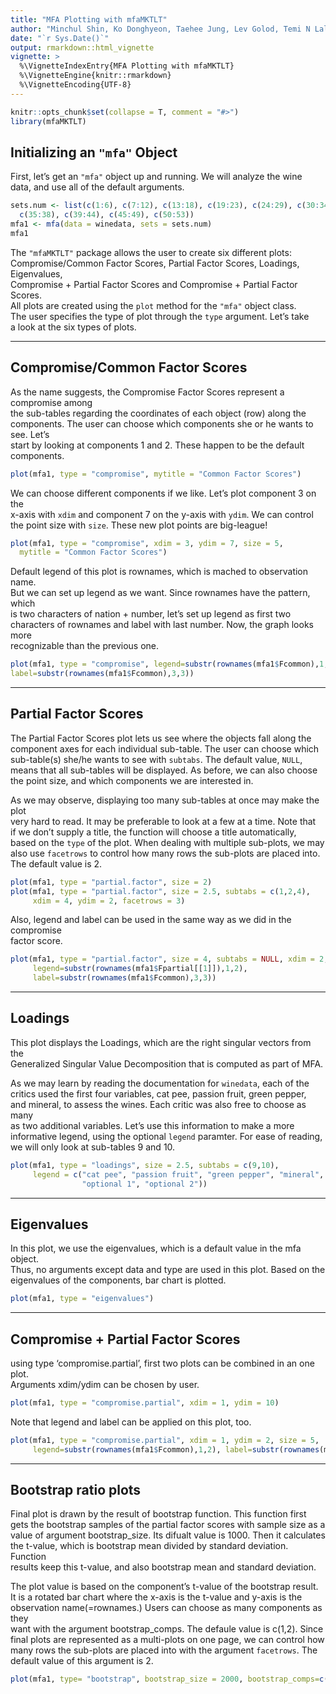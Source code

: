 ```yaml
---
title: "MFA Plotting with mfaMKTLT"
author: "Minchul Shin, Ko Donghyeon, Taehee Jung, Lev Golod, Temi N Lal"
date: "`r Sys.Date()`"
output: rmarkdown::html_vignette
vignette: >
  %\VignetteIndexEntry{MFA Plotting with mfaMKTLT}
  %\VignetteEngine{knitr::rmarkdown}
  %\VignetteEncoding{UTF-8}
---
```


```r
knitr::opts_chunk$set(collapse = T, comment = "#>")
library(mfaMKTLT)
```

## Initializing an `"mfa"` Object

First, let's get an `"mfa"` object up and running. We will analyze the wine  
data, and use all of the default arguments.
```r
sets.num <- list(c(1:6), c(7:12), c(13:18), c(19:23), c(24:29), c(30:34),
  c(35:38), c(39:44), c(45:49), c(50:53))
mfa1 <- mfa(data = winedata, sets = sets.num)
mfa1
```

The `"mfaMKTLT"` package allows the user to create six different plots:    
Compromise/Common Factor Scores, Partial Factor Scores, Loadings, Eigenvalues,  
Compromise + Partial Factor Scores and Compromise + Partial Factor Scores.  
All plots are created using the `plot` method for the `"mfa"` object class.  
The user specifies the type of plot through the `type` argument. Let's take  
a look at the six types of plots.  

-------------------------------------------------------------------------------

## Compromise/Common Factor Scores

As the name suggests, the Compromise Factor Scores represent a compromise among  
the sub-tables regarding the coordinates of each object (row) along the  
components. The user can choose which components she or he wants to see. Let's  
start by looking at components 1 and 2. These happen to be the default 
components.
```r
plot(mfa1, type = "compromise", mytitle = "Common Factor Scores")
```

We can choose different components if we like. Let's plot component 3 on the  
x-axis with `xdim` and component 7 on the y-axis with `ydim`. We can control  
the point size with `size`. These new plot points are big-league!
```r
plot(mfa1, type = "compromise", xdim = 3, ydim = 7, size = 5, 
  mytitle = "Common Factor Scores")
```

Default legend of this plot is rownames, which is mached to observation name.  
But we can set up legend as we want. Since rownames have the pattern, which  
is two characters of nation + number, let's set up legend as first two  
characters of rownames and label with last number. Now, the graph looks more  
recognizable than the previous one.  
```r
plot(mfa1, type = "compromise", legend=substr(rownames(mfa1$Fcommon),1,2),
label=substr(rownames(mfa1$Fcommon),3,3))
```
-------------------------------------------------------------------------------

## Partial Factor Scores

The Partial Factor Scores plot lets us see where the objects fall along the  
component axes for each individual sub-table. The user can choose which  
sub-table(s) she/he wants to see with `subtabs`. The default value, `NULL`,  
means that all sub-tables will be displayed. As before, we can also choose  
the point size, and which components we are interested in.  

As we may observe, displaying too many sub-tables at once may make the plot  
very hard to read. It may be preferable to look at a few at a time. Note that  
if we don't supply a title, the function will choose a title automatically,  
based on the `type` of the plot. When dealing with multiple sub-plots, we may  
also use `facetrows` to control how many rows the sub-plots are placed into.  
The default value is 2.

```r
plot(mfa1, type = "partial.factor", size = 2)
plot(mfa1, type = "partial.factor", size = 2.5, subtabs = c(1,2,4), 
     xdim = 4, ydim = 2, facetrows = 3)
```

Also, legend and label can be used in the same way as we did in the compromise  
factor score.  
```r
plot(mfa1, type = "partial.factor", size = 4, subtabs = NULL, xdim = 2, ydim = 3, 
     legend=substr(rownames(mfa1$Fpartial[[1]]),1,2), 
     label=substr(rownames(mfa1$Fcommon),3,3))
```

-------------------------------------------------------------------------------

## Loadings

This plot displays the Loadings, which are the right singular vectors from the  
Generalized Singular Value Decomposition that is computed as part of MFA.  

As we may learn by reading the documentation for `winedata`, each of the  
critics used the first four variables, cat pee, passion fruit, green pepper,  
and mineral, to assess the wines. Each critic was also free to choose as many  
as two additional variables. Let's use this information to make a more  
informative legend, using the optional `legend` paramter. For ease of reading,  
we will only look at sub-tables 9 and 10.
```r
plot(mfa1, type = "loadings", size = 2.5, subtabs = c(9,10), 
     legend = c("cat pee", "passion fruit", "green pepper", "mineral",
                "optional 1", "optional 2"))
```

-------------------------------------------------------------------------------

## Eigenvalues

In this plot, we use the eigenvalues, which is a default value in the mfa object.  
Thus, no arguments except data and type are used in this plot. Based on the  
eigenvalues of the components, bar chart is plotted.  
```r
plot(mfa1, type = "eigenvalues")
```

-------------------------------------------------------------------------------

## Compromise + Partial Factor Scores

using type 'compromise.partial', first two plots can be combined in an one plot.   
Arguments xdim/ydim can be chosen by user.  
```r
plot(mfa1, type = "compromise.partial", xdim = 1, ydim = 10)
```

Note that legend and label can be applied on this plot, too.
```r
plot(mfa1, type = "compromise.partial", xdim = 1, ydim = 2, size = 5,
     legend=substr(rownames(mfa1$Fcommon),1,2), label=substr(rownames(mfa1$Fcommon),3,3))
```

-------------------------------------------------------------------------------

## Bootstrap ratio plots

Final plot is drawn by the result of bootstrap function. This function first  
gets the bootstrap samples of the partial factor scores with sample size as a  
value of argument bootstrap_size. Its difualt value is 1000. Then it calculates  
the t-value, which is bootstrap mean divided by standard deviation. Function  
results keep this t-value, and also bootstrap mean and standard deviation.  

The plot value is based on the component's t-value of the bootstrap result.  
It is a rotated bar chart where the x-axis is the t-value and y-axis is the  
observation name(=rownames.) Users can choose as many components as they  
want with the argument bootstrap_comps. The defaule value is c(1,2). Since  
final plots are represented as a multi-plots on one page, we can control how  
many rows the sub-plots are placed into with the argument `facetrows`. The  
default value of this argument is 2.  
```r
plot(mfa1, type= "bootstrap", bootstrap_size = 2000, bootstrap_comps=c(1,4), facetrows=2)
```
